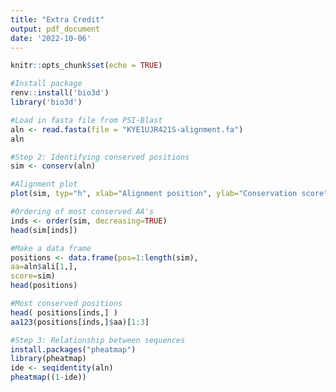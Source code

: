 ```yaml
---
title: "Extra Credit"
output: pdf_document
date: '2022-10-06'
---
```


```r
knitr::opts_chunk$set(echo = TRUE)
```

```r
#Install package
renv::install('bio3d')
library('bio3d')
```
```r
#Load in fasta file from PSI-Blast
aln <- read.fasta(file = "KYE1UJR421S-alignment.fa")
aln
```
```r
#Step 2: Identifying conserved positions
sim <- conserv(aln)

#Alignment plot
plot(sim, typ="h", xlab="Alignment position", ylab="Conservation score")

#Ordering of most conserved AA's
inds <- order(sim, decreasing=TRUE)
head(sim[inds])

#Make a data frame
positions <- data.frame(pos=1:length(sim),
aa=aln$ali[1,],
score=sim)
head(positions)

#Most conserved positions
head( positions[inds,] )
aa123(positions[inds,]$aa)[1:3]
```
```r
#Step 3: Relationship between sequences
install.packages("pheatmap")
library(pheatmap)
ide <- seqidentity(aln)
pheatmap((1-ide))
```

